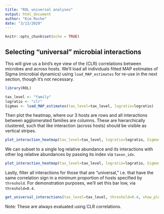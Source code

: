 ```yaml
---
title: "ROL universal analyses"
output: html_document
author: "Kim Roche"
date: "3/13/2020"
---
```


```r
knitr::opts_chunk$set(echo = TRUE)
```

## Selecting "universal" microbial interactions

This will give us a bird's eye view of the (CLR) correlations between microbes and across hosts. We'll load all individuals fitted MAP estimates of Sigma (microbial dynamics) using `load_MAP_estimates` for re-use in the next section, though it's not necessary.

```r
library(ROL)

tax_level <- "family"
logratio <- "clr"
Sigmas <- load_MAP_estimates(tax_level=tax_level, logratio=logratio)
```

Then plot the heatmap, where our 3 hosts are rows and all interactions between agglomerated families are columns. These are hierarchically clustered, such that like interaction (across hosts) should be visible as vertical stripes.

```r
plot_interaction_heatmap(tax_level=tax_level, logratio=logratio, Sigmas=Sigmas, taxon_idx=NULL, show_plot=TRUE)
```

We can subset to a single log relative abundance and *its* interactions with other log relative abundances by passing its index via `taxon_idx`.

```r
plot_interaction_heatmap(tax_level=tax_level, logratio=logratio, Sigmas=Sigmas, taxon_idx=1, show_plot=TRUE)
```

Lastly, filter all interactions for those that are "universal," i.e. that have the same correlation sign in a minimum proportion of hosts specified by `threshold`. For demonstration purposes, we'll set this bar low, via `threshold=0.4`.

```r
get_universal_interactions(tax_level=tax_level, threshold=0.4, show_plot=TRUE)
```

Note: These are always evaluated using CLR correlations.
